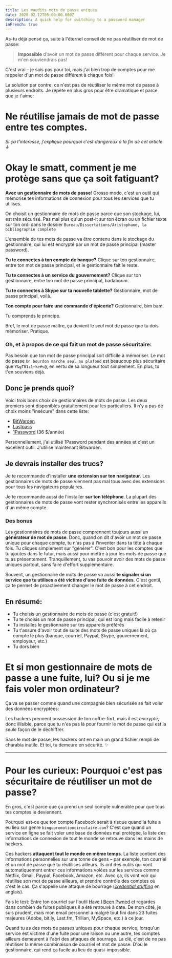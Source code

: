 ```yaml
---
title: Les maudits mots de passe uniques
date: 2020-02-12T05:00:00.000Z
description: A quick help for switching to a password manager
inFrench: true
---
```


As-tu déjà pensé ça, suite à l'éternel conseil de ne pas réutiliser de mot de passe:

> **Impossible** d'avoir un mot de passe différent pour chaque service. Je m'en souviendrais pas!

C'est vrai – je sais pas pour toi, mais j'ai bien trop de comptes pour me rappeler d'un mot de passe différent à chaque fois!

La solution par contre, ce n'est pas de réutiliser le même mot de passe à plusieurs endroits. Je répète en plus gros pour être dramatique et parce que je t'aime:

# Ne réutilise jamais de mot de passe entre tes comptes.

*Si ça t'intéresse, j'explique pourquoi c'est dangereux à la fin de cet article ↓*

# Okay le smatt, comment je me protège sans que ça soit fatiguant?

**Avec un gestionnaire de mots de passe**! Grosso modo, c'est un outil qui mémorise tes informations de connexion pour tous les services que tu utilises.

On choisit un gestionnaire de mots de passe parce que son stockage, lui, est *très* sécurisé. Pas mal plus qu'un post-it sur ton écran ou un fichier texte sur ton ordi dans le dossier `Bureau/Dissertations/Aristophane, la bibliographie complète`

L'ensemble de tes mots de passe va être contenu dans le stockage du gestionnaire,
qui lui est encrypté par un mot de passe principal (master password).

**Tu te connectes à ton compte de banque?** Clique sur ton gestionnaire, entre ton mot de passe principal, et le gestionnaire fait le reste.

**Tu te connectes à un service du gouvernement?** Clique sur ton gestionnaire, entre ton mot de passe principal, badaboum.

**Tu te connectes à Skype sur ta nouvelle tablette?** Gestionnaire, mot de passe principal, voilà.

**Ton compte pour faire une commande d'épicerie?** Gestionnaire, bim bam.

Tu comprends le principe.

Bref, le mot de passe maître, ça devient le *seul* mot de passe que tu dois mémoriser. Pratique.

### Oh, et à propos de ce qui fait un mot de passe sécuritaire:

Pas besoin que ton mot de passe principal soit difficile à mémoriser. Le mot de passe `Un bourdon marche seul au plafond` est beaucoup plus sécuritaire que `Y&gT81zl~ke#s@`, en vertu de sa longueur tout simplement. En plus, tu t'en souviens déjà.

## Donc je prends quoi?

Voici
trois bons choix de gestionnaires de mots de passe. Les deux premiers
sont disponibles gratuitement pour les particuliers. Il n'y a pas de
choix moins "insécure" dans cette liste:

* [BitWarden](https://bitwarden.com/)
* [Lastpass](https://www.lastpass.com/fr/how-lastpass-works)
* [1Password](https://1password.com/fr/) (36 $/année)

Personnellement, j'ai utilisé 1Password pendant des années et c'est un excellent outil. J'utilise maintenant Bitwarden.

## Je devrais installer des trucs?

Je te recommande d'installer **une extension sur ton navigateur**. Les gestionnaires de mots de passe viennent pas mal tous avec des extensions pour tous les navigateurs populaires.

Je te recommande aussi de l'installer **sur ton téléphone**. La plupart des gestionnaires de mots de passe vont rester synchronisés entre les appareils d'un même compte.

### Des bonus

Les gestionnaires de mots de passe comprennent toujours aussi un **générateur de mot de passe**.
Donc, quand on dit d'avoir un mot de passe unique pour chaque compte, tu
n'as pas à l'inventer dans ta tête à chaque fois. Tu cliques simplement
sur "générer". C'est bon pour les comptes que tu ajoutes dans le futur,
mais aussi pour mettre à jour les mots de passe que tu as présentement.
Tranquillement, tu vas pouvoir avoir des mots de passe uniques partout,
sans faire d'effort supplémentaire.

Souvent, un gestionnaire de mots de passe va aussi **te signaler si un service que tu utilises a été victime d'une fuite de données**. C'est gentil, ça te permet de proactivement changer le mot de passe à cet endroit.

## En résumé:

* Tu choisis un gestionnaire de mots de passe (c'est gratuit!)
* Tu te choisis un mot de passe principal, qui est long mais facile à retenir
* Tu installes le gestionnaire sur tes appareils préférés
* Tu
  t'assure d'avoir tout de suite des mots de passe uniques là où ça
  compte le plus (banque, courriel, Paypal, Skype, gouvernement,
  employeur, etc.)
* Tu dors bien

# Et si mon gestionnaire de mots de passe a une fuite, lui? Ou si je me fais voler mon ordinateur?

Ça va se passer comme quand une compagnie bien sécurisée se fait voler des données encryptées:

Les
hackers prennent possession de ton coffre-fort, mais il est *encrypté*, donc illisible, parce que tu n'es pas là pour fournir le mot de passe qui
est la *seule* façon de le déchiffrer.

Sans le mot de passe, les hackers ont en main un grand fichier rempli de charabia inutile. Et toi, tu demeure en sécurité. ✨

***

# Pour les curieux: Pourquoi c'est pas sécuritaire de réutiliser un mot de passe?

En gros, c'est parce que ça prend un seul compte vulnérable pour que tous tes comptes le deviennent.

Pourquoi
est-ce que ton compte Facebook serait à risque quand la fuite a eu lieu
sur genre `bingopromotioncirculaire.com`? C'est que quand un service en ligne se fait voler une base de
données mal protégée, la liste des informations de connexion de tout le monde se retrouve dans les mains de hackers.

Ces hackers **attaquent tout le monde en même temps**. La liste contient des informations personnelles sur une tonne de gens – par exemple, ton courriel et un mot de passe que tu réutilises ailleurs. Ils
ont des outils qui vont automatiquement entrer ces informations volées
sur les services comme Netflix, Gmail, Paypal, Facebook, Amazon, etc. Avec ça, ils vont voir qui réutilise son mot de passe ailleurs, et prendre contrôle des comptes où c'est le cas. Ça s'appelle une attaque de
bourrage (*[credential stuffing](https://owasp.org/www-community/attacks/Credential_stuffing)* en anglais).

Fais le test: Entre ton courriel sur l'outil [Have I Been Pwned](https://haveibeenpwned.com/) et regardes dans combien de fuites publiques il a été retrouvé à date.
De mon côté, je suis prudent, mais mon email personnel a malgré tout
fini dans 23 fuites majeures (Adobe, bit.ly, Last.fm, Trillian, MySpace,
etc.) à ce jour.

Quand tu as des mots de passes uniques pour
chaque service, lorsqu'un service est victime d'une fuite pour une
raison ou une autre, tes comptes ailleurs demeurent à l'abri des attaques de bourrage. La clé, c'est de ne pas réutiliser la même combinaison de courriel et mot de passe. D'où le gestionnaire, qui rend ça facile au lieu de quasi-impossible.
